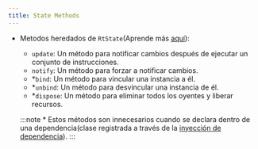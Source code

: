 ```yaml
---
title: State Methods
---
```



- Metodos heredados de <HT>`RtState`</HT>(Aprende más [aquí](/reactter/es/core_concepts/state_management/#state-methods)):
  - <HM>`update`</HM>: Un método para notificar cambios después de ejecutar un conjunto de instrucciones.
  - <HM>`notify`</HM>: Un método para forzar a notificar cambios.
  - *<HM>`bind`</HM>: Un método para vincular una instancia a él.
  - *<HM>`unbind`</HM>: Un método para desvincular una instancia de él.
  - *<HM>`dispose`</HM>: Un método para eliminar todos los oyentes y liberar recursos.

  :::note
  \* Estos métodos son innecesarios cuando se declara dentro de una dependencia(clase registrada a través de la [inyección de dependencia](/reactter/core_concepts/dependency_injection)).
  :::

